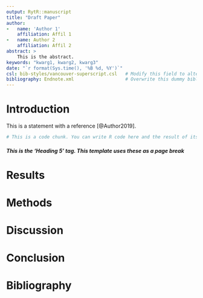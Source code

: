 ```yaml
---
output: RytR::manuscript
title: "Draft Paper"
author:
-   name: 'Author 1'
    affiliation: Affil 1
-   name: Author 2
    affiliation: Affil 2
abstract: >
    This is the abstract.
keywords: "kwarg1, kwarg2, kwarg3"
date: "`r format(Sys.time(), '%B %d, %Y')`"
csl: bib-styles/vancouver-superscript.csl   # Modify this field to alter your bibliography style
bibliography: Endnote.xml                   # Overwrite this dummy bibliography to include your own
---
```


# Introduction
This is a statement with a reference [@Author2019].
<!-- This is an HTML comment tag, anything in one of these won't be rendered into your final document-->

```r
# This is a code chunk. You can write R code here and the result of its execution will be displayed in the rendered document 
```

##### This is the 'Heading 5' tag. This template uses these as a page break
# Results

# Methods

# Discussion

# Conclusion

#####
# Bibliography
